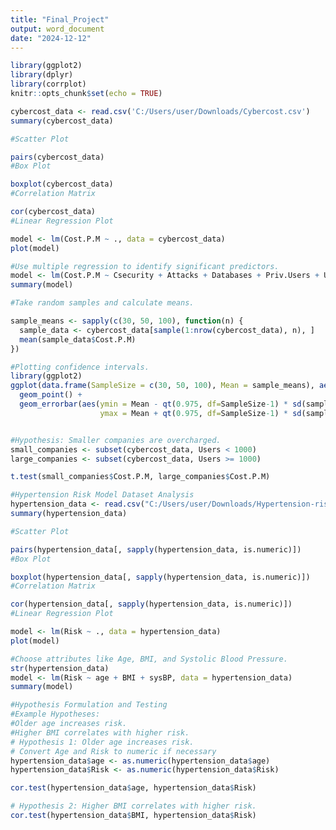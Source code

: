 ---
title: "Final_Project"
output: word_document
date: "2024-12-12"
---

```{r setup, include=FALSE}
library(ggplot2)
library(dplyr)
library(corrplot)
knitr::opts_chunk$set(echo = TRUE)
```


```{r Final}
cybercost_data <- read.csv('C:/Users/user/Downloads/Cybercost.csv')  
summary(cybercost_data)

#Scatter Plot

pairs(cybercost_data)
#Box Plot

boxplot(cybercost_data)
#Correlation Matrix

cor(cybercost_data)
#Linear Regression Plot

model <- lm(Cost.P.M ~ ., data = cybercost_data)
plot(model)

#Use multiple regression to identify significant predictors.
model <- lm(Cost.P.M ~ Csecurity + Attacks + Databases + Priv.Users + Users, data = cybercost_data)
summary(model)

#Take random samples and calculate means.

sample_means <- sapply(c(30, 50, 100), function(n) {
  sample_data <- cybercost_data[sample(1:nrow(cybercost_data), n), ]
  mean(sample_data$Cost.P.M)
})

#Plotting confidence intervals.
library(ggplot2)
ggplot(data.frame(SampleSize = c(30, 50, 100), Mean = sample_means), aes(x = SampleSize, y = Mean)) +
  geom_point() +
  geom_errorbar(aes(ymin = Mean - qt(0.975, df=SampleSize-1) * sd(sample_means)/sqrt(SampleSize),
                    ymax = Mean + qt(0.975, df=SampleSize-1) * sd(sample_means)/sqrt(SampleSize)))


#Hypothesis: Smaller companies are overcharged.
small_companies <- subset(cybercost_data, Users < 1000)
large_companies <- subset(cybercost_data, Users >= 1000)

t.test(small_companies$Cost.P.M, large_companies$Cost.P.M)

#Hypertension Risk Model Dataset Analysis
hypertension_data <- read.csv("C:/Users/user/Downloads/Hypertension-risk-model-main.csv")  #
summary(hypertension_data)

#Scatter Plot

pairs(hypertension_data[, sapply(hypertension_data, is.numeric)])
#Box Plot

boxplot(hypertension_data[, sapply(hypertension_data, is.numeric)])
#Correlation Matrix

cor(hypertension_data[, sapply(hypertension_data, is.numeric)])
#Linear Regression Plot

model <- lm(Risk ~ ., data = hypertension_data)
plot(model)

#Choose attributes like Age, BMI, and Systolic Blood Pressure.
str(hypertension_data)
model <- lm(Risk ~ age + BMI + sysBP, data = hypertension_data)
summary(model)

#Hypothesis Formulation and Testing
#Example Hypotheses:
#Older age increases risk.
#Higher BMI correlates with higher risk.
# Hypothesis 1: Older age increases risk.
# Convert Age and Risk to numeric if necessary
hypertension_data$age <- as.numeric(hypertension_data$age)
hypertension_data$Risk <- as.numeric(hypertension_data$Risk)

cor.test(hypertension_data$age, hypertension_data$Risk)

# Hypothesis 2: Higher BMI correlates with higher risk.
cor.test(hypertension_data$BMI, hypertension_data$Risk)

```

